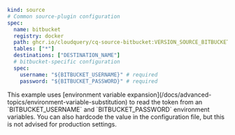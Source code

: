 
```yaml copy
kind: source
# Common source-plugin configuration
spec:
  name: bitbucket
  registry: docker
  path: ghcr.io/cloudquery/cq-source-bitbucket:VERSION_SOURCE_BITBUCKET
  tables: ["*"]
  destinations: ["DESTINATION_NAME"]
  # bitbucket-specific configuration
  spec:
    username: "${BITBUCKET_USERNAME}" # required
    password: "${BITBUCKET_PASSWORD}" # required
```

<Callout type="info">
This example uses [environment variable expansion](/docs/advanced-topics/environment-variable-substitution) to read the token from an `BITBUCKET_USERNAME` and `BITBUCKET_PASSWORD` environment variables. You can also hardcode the value in the configuration file, but this is not advised for production settings.
</Callout>
